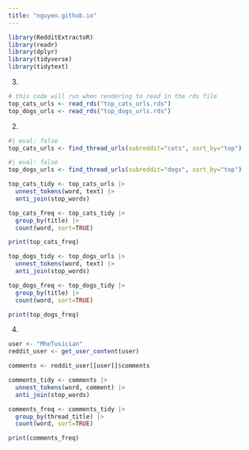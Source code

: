 ```yaml
---
title: "nguyen.github.io"
---
```



```r
library(RedditExtractoR) 
library(readr)
library(dplyr)
library(tidyverse)
library(tidytext)
```

3.
```r
# this code will run when rendering to read in the rds file
top_cats_urls <- read_rds("top_cats_urls.rds")
top_dogs_urls <- read_rds("top_dogs_urls.rds")
```

2.
```r
#| eval: false
top_cats_urls <- find_thread_urls(subreddit="cats", sort_by="top")
```

```r
#| eval: false
top_dogs_urls <- find_thread_urls(subreddit="dogs", sort_by="top")
```

```r
top_cats_tidy <- top_cats_urls |> 
  unnest_tokens(word, text) |> 
  anti_join(stop_words)

top_cats_freq <- top_cats_tidy |> 
  group_by(title) |> 
  count(word, sort=TRUE)

print(top_cats_freq)
```


```r
top_dogs_tidy <- top_dogs_urls |> 
  unnest_tokens(word, text) |> 
  anti_join(stop_words) 

top_dogs_freq <- top_dogs_tidy |> 
  group_by(title) |> 
  count(word, sort=TRUE)

print(top_dogs_freq)
```


4. 
```r
user <- "MheTusician"
reddit_user <- get_user_content(user)
```


```r
comments <- reddit_user[[user]]$comments

comments_tidy <- comments |> 
  unnest_tokens(word, comment) |> 
  anti_join(stop_words)

comments_freq <- comments_tidy |> 
  group_by(thread_title) |> 
  count(word, sort=TRUE)

print(comments_freq)
```

